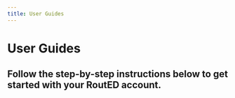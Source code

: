 ```yaml
---
title: User Guides
---
```




# User Guides

## Follow the step-by-step instructions below to get started with your RoutED account.


<UserGuideDisplay
	guide={props.pageContext.guide}
	guideIndex={props.pageContext.guideIndex}
/>
